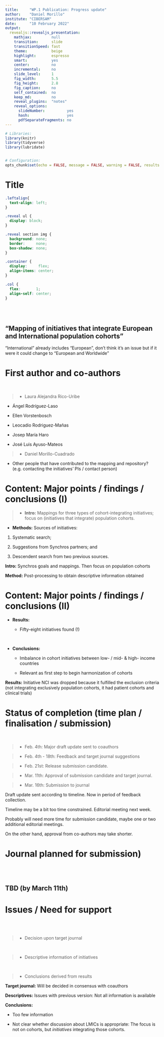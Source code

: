 ```yaml
---
title:     "WP.1 Publication: Progress update"
author:    "Daniel Morillo"
institute: "CIBERSAM"
date:      "10 February 2022"
output:
  revealjs::revealjs_presentation:
    mathjax:         null
    transition:      slide
    transitionSpeed: fast
    theme:           beige
    highlight:       espresso
    smart:           yes
    center:          no
    incremental:     no
    slide_level:     1
    fig_width:       5.5
    fig_height:      2.8
    fig_caption:     no
    self_contained:  no
    keep_md:         no
    reveal_plugins:  "notes"
    reveal_options:
      slideNumber:          yes
      hash:                 yes
      pdfSeparateFragments: no
---
```


```r
# Libraries:
library(knitr)
library(tidyverse)
library(lubridate)


# Configuration:
opts_chunk$set(echo = FALSE, message = FALSE, warning = FALSE, results = 'asis')
```

# Title

```css
.leftalign{
  text-align: left;
}

.reveal ul {
  display: block;
}

.reveal section img {
  background: none;
  border:     none;
  box-shadow: none;
}

.container {
  display:     flex;
  align-items: center;
}

.col {
  flex:       1;
  align-self: center;
}
```

<br>
<br>

## "Mapping of initiatives that integrate European and International population cohorts"

::: {.notes}
"International" already includes "European", don't think it's an issue but if
it were it could change to "European and Worldwide"
:::


# First author and co-authors

<br>

>- Laura Alejandra Rico-Uribe

::: {.fragment}
- Ángel Rodríguez-Laso

- Ellen Vorstenbosch

- Leocadio Rodriguez-Mañas

- Josep María Haro

- José Luis Ayuso-Mateos
:::

>- Daniel Morillo-Cuadrado

::: {.notes}
- Other people that have contributed to the mapping and repository?
  (e.g. contacting the initiatives' PIs / contact person)
:::


# Content: Major points / findings / conclusions (I)

>- **Intro:** Mappings for three types of cohort-integrating initiatives;
focus on (initiatives that integrate) population cohorts.

::: {.fragment}
- **Methods:** Sources of initiatives:

1. Systematic search;

2. Suggestions from Synchros partners; and

3. Descendent search from two previous sources.
:::

::: {.notes}
**Intro:** Synchros goals and mappings. Then focus on population cohorts

**Method:** Post-processing to obtain descriptive information obtained
:::

# Content: Major points / findings / conclusions (II)

::: {.fragment}
- **Results:**

  - Fifty-eight initiatives found (!)
:::

<br>

::: {.fragment}
- **Conclusions:**

  - Imbalance in cohort initiatives between low- / mid- & high- income countries
  
  - Relevant as first step to begin harmonization of cohorts
:::

::: {.notes}
**Results:** Initiative NCI was dropped because it fulfilled the exclusion
criteria (not integrating exclusively population cohorts, it had patient cohorts
and clinical trials)
:::


# Status of completion (time plan / finalisation / submission)

<br>

>- Feb. 4th: Major draft update sent to coauthors

>- Feb. 4th - 18th: Feedback and target journal suggestions

>- Feb. 21st: Release submission candidate.

>- Mar. 11th: Approval of submission candidate and target journal.

>- Mar. 16th: Submission to journal


::: {.notes}
Draft update sent according to timeline. Now in period of feedback collection.

Timeline may be a bit too time constrained.
Editorial meeting next week.

Probably will need more time for submission candidate,
maybe one or two additional editorial meetings.

On the other hand, approval from co-authors may take shorter.
:::


# Journal planned for submission)

<br>
<br>

## TBD (by March 11th)


# Issues / Need for support

<br>
<br>

>- Decision upon target journal

<br>

>- Descriptive information of initiatives

<br>

>- Conclusions derived from results

::: {.notes}
**Target journal:** Will be decided in consensus with coauthors

**Descriptives:** Issues with previous version: Not all information is available

**Conclusions:**

- Too few information

- Not clear whether discussion about LMICs is appropriate: The focus is not on
  cohorts, but *initiatives* integrating those cohorts.
:::
